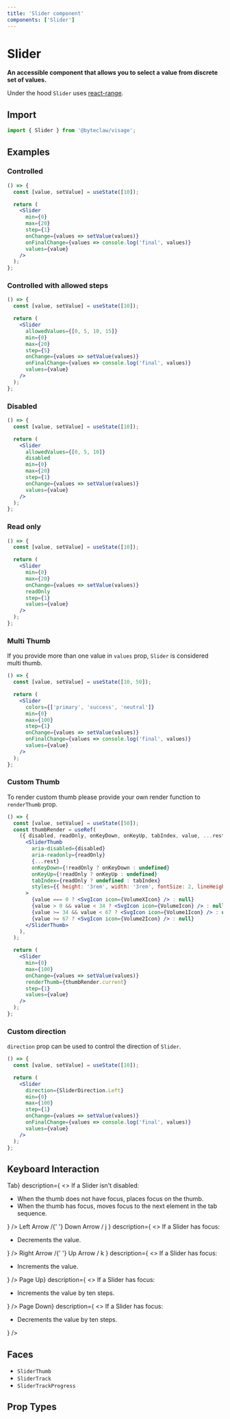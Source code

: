 ```yaml
---
title: 'Slider component'
components: ['Slider']
---
```


# Slider

**An accessible component that allows you to select a value from discrete set of values.**

Under the hood `Slider` uses [react-range](https://github.com/tajo/react-range).

## Import

```js transpile=false
import { Slider } from '@byteclaw/visage';
```

## Examples

### Controlled

```jsx live=true
() => {
  const [value, setValue] = useState([10]);

  return (
    <Slider
      min={0}
      max={20}
      step={1}
      onChange={values => setValue(values)}
      onFinalChange={values => console.log('final', values)}
      values={value}
    />
  );
};
```

### Controlled with allowed steps

```jsx live=true
() => {
  const [value, setValue] = useState([10]);

  return (
    <Slider
      allowedValues={[0, 5, 10, 15]}
      min={0}
      max={20}
      step={5}
      onChange={values => setValue(values)}
      onFinalChange={values => console.log('final', values)}
      values={value}
    />
  );
};
```

### Disabled

```jsx live=true
() => {
  const [value, setValue] = useState([10]);

  return (
    <Slider
      allowedValues={[0, 5, 10]}
      disabled
      min={0}
      max={20}
      step={1}
      onChange={values => setValue(values)}
      values={value}
    />
  );
};
```

### Read only

```jsx live=true
() => {
  const [value, setValue] = useState([10]);

  return (
    <Slider
      min={0}
      max={20}
      onChange={values => setValue(values)}
      readOnly
      step={1}
      values={value}
    />
  );
};
```

### Multi Thumb

If you provide more than one value in `values` prop, `Slider` is considered multi thumb.

```jsx live=true
() => {
  const [value, setValue] = useState([10, 50]);

  return (
    <Slider
      colors={['primary', 'success', 'neutral']}
      min={0}
      max={100}
      step={1}
      onChange={values => setValue(values)}
      onFinalChange={values => console.log('final', values)}
      values={value}
    />
  );
};
```

### Custom Thumb

To render custom thumb please provide your own render function to `renderThumb` prop.

```jsx live=true
() => {
  const [value, setValue] = useState([50]);
  const thumbRender = useRef(
    ({ disabled, readOnly, onKeyDown, onKeyUp, tabIndex, value, ...rest }) => (
      <SliderThumb
        aria-disabled={disabled}
        aria-readonly={readOnly}
        {...rest}
        onKeyDown={!readOnly ? onKeyDown : undefined}
        onKeyUp={!readOnly ? onKeyUp : undefined}
        tabIndex={readOnly ? undefined : tabIndex}
        styles={{ height: '3rem', width: '3rem', fontSize: 2, lineHeight: 2 }}
      >
        {value === 0 ? <SvgIcon icon={VolumeXIcon} /> : null}
        {value > 0 && value < 34 ? <SvgIcon icon={VolumeIcon} /> : null}
        {value >= 34 && value < 67 ? <SvgIcon icon={Volume1Icon} /> : null}
        {value >= 67 ? <SvgIcon icon={Volume2Icon} /> : null}
      </SliderThumb>
    ),
  );

  return (
    <Slider
      min={0}
      max={100}
      onChange={values => setValue(values)}
      renderThumb={thumbRender.current}
      step={1}
      values={value}
    />
  );
};
```

### Custom direction

`direction` prop can be used to control the direction of `Slider`.

```jsx live=true
() => {
  const [value, setValue] = useState([10]);

  return (
    <Slider
      direction={SliderDirection.Left}
      min={0}
      max={100}
      step={1}
      onChange={values => setValue(values)}
      onFinalChange={values => console.log('final', values)}
      values={value}
    />
  );
};
```

## Keyboard Interaction

<DescriptionList>
  <DescriptionListItem
    term={<KeyboardKey>Tab</KeyboardKey>}
    description={
      <>
        If a Slider isn&apos;t disabled:
        <ul>
          <li>
            When the thumb does not have focus, places focus on the thumb.
          </li>
          <li>
            When the thumb has focus, moves focus to the next element in the tab
            sequence.
          </li>
        </ul>
      </>
    }
  />
  <DescriptionListItem
    term={
      <>
        <KeyboardKey>Left Arrow</KeyboardKey> /{' '}
        <KeyboardKey>Down Arrow</KeyboardKey> / <KeyboardKey>j</KeyboardKey>
      </>
    }
    description={
      <>
        If a Slider has focus:
        <ul>
          <li>Decrements the value.</li>
        </ul>
      </>
    }
  />
  <DescriptionListItem
    term={
      <>
        <KeyboardKey>Right Arrow</KeyboardKey> /{' '}
        <KeyboardKey>Up Arrow</KeyboardKey> / <KeyboardKey>k</KeyboardKey>
      </>
    }
    description={
      <>
        If a Slider has focus:
        <ul>
          <li>Increments the value.</li>
        </ul>
      </>
    }
  />
  <DescriptionListItem
    term={<KeyboardKey>Page Up</KeyboardKey>}
    description={
      <>
        If a Slider has focus:
        <ul>
          <li>Increments the value by ten steps.</li>
        </ul>
      </>
    }
  />
  <DescriptionListItem
    term={<KeyboardKey>Page Down</KeyboardKey>}
    description={
      <>
        If a Slider has focus:
        <ul>
          <li>Decrements the value by ten steps.</li>
        </ul>
      </>
    }
  />
</DescriptionList>

## Faces

- `SliderThumb`
- `SliderTrack`
- `SliderTrackProgress`

## Prop Types

<PropTypes component="Slider" />
